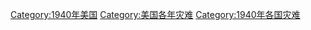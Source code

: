 [[Category:1940年美国|Category:1940年美国]]
[[Category:美国各年灾难|Category:美国各年灾难]]
[[Category:1940年各国灾难|Category:1940年各国灾难]]